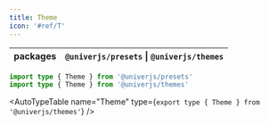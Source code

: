```yaml
---
title: Theme
icon: '#ref/T'
---
```


| packages | `@univerjs/presets` \| `@univerjs/themes` |
| --- | --- |

```typescript
import type { Theme } from '@univerjs/presets'
import type { Theme } from '@univerjs/themes'
```

<AutoTypeTable
  name="Theme"
  type={`
    export type { Theme } from '@univerjs/themes'
  `}
/>
